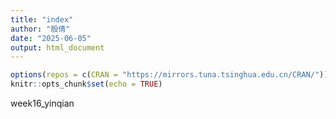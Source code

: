 ```yaml
---
title: "index"
author: "殷倩"
date: "2025-06-05"
output: html_document
---
```


```r
options(repos = c(CRAN = "https://mirrors.tuna.tsinghua.edu.cn/CRAN/"))
knitr::opts_chunk$set(echo = TRUE)
```

week16_yinqian